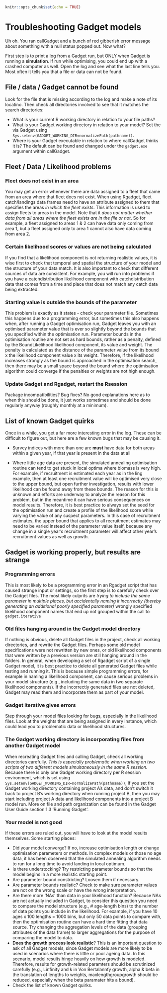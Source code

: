 ```r
knitr::opts_chunk$set(echo = TRUE)
```

# Troubleshooting Gadget models

Uh oh. You ran callGadget and a bunch of red gibberish error message about 
something with a null status popped out. Now what?

First step is to print a log from a Gadget run, but ONLY when Gadget is running a **simulation**. If run while optimising, you could end up with a crashed computer as well. Open the log and see what the last line tells you. Most often it tells you that a file or data can not be found. 



## File / data / Gadget cannot be found

Look for the file that is missing according to the log and make a note of its locatino. Then check all directories involved to see that it matches the search directories:

* What is your current R working directory in relation to your file paths?
* What is your Gadget working directory in relation to your  model? Set the via Gadget using `Sys.setenv(GADGET_WORKING_DIR=normalizePath(pathname))`.
* Where is your Gadget executable in relation to where callGadget thinks it is? The default can be found and changed under the `gadget.exe` argument within callGadget.


## Fleet / Data / Likelihood problems

### Fleet does not exist in an area

You may get an error whenever there are data assigned to a fleet that came from
an area where that fleet does not exist. When using Rgadget, fleet catch/landings data frames need to have an attribute assigned to them that specifies the areas *in which the fleet exists*. This information is used to assign fleets to areas in
the model. Note that it *does not matter whether data from all areas where the fleet exists are in the file or not*. So for example, a fleet assigned to areas 1
& 2 can have data only coming from area 1, but a fleet assigned only to area 1
cannot also have data coming from area 2. 

### Certain likelihood scores or values are not being calculated

If you find that a likelihood component is not returning realistic values, it is wise first to check that temporal and spatial the structure of your model and the structure of your data match. It is also important to check that different sources of data are consistent. For example, you will run into problems if you have a catchdistribution likelihood component with catchdistribution data that comes from a time and place that does not match any catch data being extracted.

### Starting value is outside the bounds of the parameter

This problem is exactly as it states - check your parameter file. Sometimes this 
happens due to a programming error, but sometimes this also happens when, after running a Gadget optimisation run, Gadget leaves you with an optimised parameter value that is ever
so slightly beyond the bounds that you specified within the optimisation run. 
Parameter bounds in the optimisation routine are not set as hard bounds, rather as a penalty, defined by the BoundLikelihood likelihood component, its value and weight. The penalty is calculated as the distance of the parameter value from its bound x the likelihood component value x its weight. Therefore, if the likelihood increases strongly as the bound is approached in the optimisation search, then there may be a small space beyond the bound where the optimisation algorithm could converge if the penalties or weights are not high enough. 

###  Update Gadget and Rgadget, restart the Rsession

Package incompatibilities? Bug fixes? No good explanations here as to when this should be done, it just works sometimes and should be done regularly anyway (roughly monthly at a minimum).

## List of known Gadget quirks

Once in a while, you get a far more interesting error in the log. These can be 
difficult to figure out, but here are a few known bugs that may be causing it.

* Survey indices with more than one are **must** have data for both areas within a given year, if that year is present in the data at all

* Where little age data are present, the simulated annealing optimisation routine can tend to get stuck in local optima where biomass is very high. For example, if recruitment is estimated each year as in the ling example, then at least one recruitment value will be optimised very close to the upper bound, but open further investigation, results with lower likelihood can be found away from these bounds. The reason for this is unknown and efforts are underway to analyze the reason for this problem, but in the meantime it can have serious consequences on model results. Therefore, it is best practice to always set the seed for the optimisation run and create a profile of the likelihood score while varying the value of any suspect parameters. In this case of recruitment estimates, the upper bound that applies to all recruitment estimates may need to be varied instead of the parameter value itself, because any change in a single year's recruitment parameter will affect other year's recruitment values as well as growth.

## Gadget is working properly, but results are strange

### Programming errors
This is most likely to be a programming error in an Rgadget script that has caused strange input or
settings, so the first step is to carefully check over the Gadget files. The most likely culprits are
*trying to include the same parameter in multiple places, but accidentally naming it incorrectly (thereby generating an additional poorly specified parameter)
*wrongly specified likelihood component names that end up not grouped within the call to `gadget.iterative`

### Old files hanging around in the Gadget model directory
If nothing is obvious, delete all Gadget files in the project, check all working directories, and rewrite the Gadget files. Perhaps some old model specifications were not rewritten by new ones, or old likelihood components that were written by a previous version are still hanging around in the folders. In general, when developing a set of Rgadget script of a single Gadget model, it is best practice to delete all
generated Gadget files while testing and running it. This is because simple programming errors, for 
example in naming a likelihood component, can cause serious problems in your model structure (e.g.,
including the same data in two separate likelihood components). If the incorrectly generated files 
are not deleted, Gadget may read them and incorporate them as part of your model. 

### Gadget iterative gives errors

Step through your model files looking for bugs, especially in the 
likelihood files. Look at the weights that are being assigned in every
instance, which could lead you to problematic data or likelihood structures.

### The Gadget working directory is incorporating files from another Gadget model
When recreating Gadget files and calling Gadget, check all working directories carefully. *This is especially problematic when working on two scripts of two different models simultaneously in the same R session.* Because there is only one Gadget working directory per R session environment, 
which is set using `Sys.setenv(GADGET_WORKING_DIR=normalizePath(pathname))`, if you set 
the Gadget working directory containing project A's data, and don't switch it back to project
B's working directory when running project B, then you may start including project A data 
and likelihood components into a project B model run. More on file and path organization can be found in the Gadget User Guide section 1.3 'Running Gadget'.

### Your model is not good
If these errors are ruled out, you will have to look at the model results themselves. Some starting
places:

* Did your model converge? If no, increase optimisation length or change optimisation parameters or methods. In complex models or those no age data, it has been observed that the simulated annealing algorithm needs to run for a long time to avoid landing in local optimum.
* Is there understocking? Try restricting parameter bounds so that the model begins in a more realistic starting point.
* Are parameter bound constricting? Loosen them if necessary.
* Are parameter bounds realistic? Check to make sure parameter values are not on the wrong scale or have the wrong interpretation.
* Are there more 'NAs' than data in your likelihood function? Because NAs are not actually included in Gadget, to consider this question you need to compare the model structure (e.g., # age-length bins) to the number of data points you include in the likelihood. For example, if you have 10 ages x 100 lengths = 1000 bins, but only 50 data points to compare with, then the optimisation routine can have a hard time fitting that data source. Try changing the aggregation levels of the data (grouping attributes of the data frame) to larger aggregations for the purpose of comparing the model to data.
* **Does the growth process look realistic**? This is an important question to ask of all Gadget models, since Gadget models are more likely to be used in scenarios where there is little or poor ageing data. In this scenario, model results hinge heavily on how growth is modeled. Therefore, results for growth-related paramters should be scrutinized carefully (e.g., Linfinity and k in Von Bertalannfy growth, alpha & beta in the translation of lengths to weights, maxlengthgroupgrowth should be reduced, especially when the beta paramater hits a bound).
* Check the list of known Gadget quirks.
